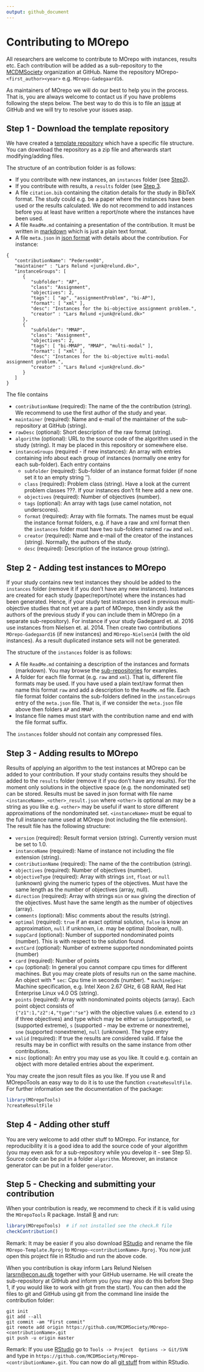 ```yaml
---
output: github_document
---
```


# Contributing to MOrepo

All researchers are welcome to contribute to MOrepo with instances, results etc. Each contribution
will be added as a sub-repository to the [MCDMSociety](https://github.com/MCDMSociety) organization
at GitHub. Name the repository MOrepo-`<first_author><year>` e.g. `MOrepo-Gadegaard16`.

As maintainers of MOrepo we will do our best to help you in the process. That is, you are always
welcome to contact us if you have problems following the steps below. The best way to do this is to
file an [issue](https://github.com/MCDMSociety/MOrepo/issues) at GitHub and we will try to resolve
your issues asap.


## Step 1 - Download the template repository

We have created a [template repository](https://github.com/MCDMSociety/MOrepo-Template) which have a
specific file structure. You can download the repository as a zip file and afterwards start
modifying/adding files.

The structure of an contribution folder is as follows:

- If you contribute with new instances, an `instances` folder (see 
  [Step2](#step-2---adding-test-instances-to-morepo)).
- If you contribute with results, a `results` folder (see [Step 3](step-3---adding-results-to-morepo).
- A file `citation.bib` containing the citation details for the study in BibTeX format. The study
  could e.g. be a paper where the instances have been used or the results calculated. We do not 
  recommend to add instances before you at least have written a report/note where the instances have been used. 
- A file `ReadMe.md` containing a presentation of the contribution. It must be written in 
  [markdown](https://en.wikipedia.org/wiki/Markdown) which is just a plain text format.
- A file `meta.json` in [json format](https://en.wikipedia.org/wiki/JSON) with details about the 
  contribution. For instance: 

```
{
   "contributionName": "Pedersen08",
   "maintainer" : "Lars Relund <junk@relund.dk>",
   "instanceGroups": [
      {
         "subfolder": "AP",
         "class": "Assignment",
         "objectives": 2,
         "tags": [ "ap", "assignmentProblem", "bi-AP"],
         "format": [ "xml" ],
         "desc": "Instances for the bi-objective assignment problem.",
         "creator" : "Lars Relund <junk@relund.dk>"
      },
      {
         "subfolder": "MMAP",
         "class": "Assignment",
         "objectives": 2,
         "tags": [ "bi-MMAP", "MMAP", "multi-modal" ],
         "format": [ "xml" ],
         "desc": "Instances for the bi-objective multi-modal assignment problem.",
         "creator" : "Lars Relund <junk@relund.dk>"
      }
   ]
}
```

The file contains 

   - `contributionName` (required): The name of the the contribution (string). We recommend to use the first author of the study and year.
   - `maintainer` (required): Name and e-mail of the maintainer of the sub-repository at GitHub (string).
   - `rawDesc` (optional): Short description of the raw format (string).
   - `algorithm` (optional): URL to the source code of the algorithm used in the study (string). It may be placed in this repository or somewhere else. 
   - `instanceGroups` (required - if new instances): An array with entries containing info about each group of instances (normally one entry for each sub-folder). Each entry contains
      * `subfolder` (required): Sub-folder of an instance format folder (if none set it to an empty string '').
      * `class` (required): Problem class (string). Have a look at the current problem classes ???. If your instances don't fit here add a new one. 
      * `objectives` (required): Number of objectives (number). 
      * `tags` (optional): An array with tags (use camel notation, not underscores).
      * `format` (required): Array with file formats. The names must be equal the instance format folders, e.g. if have a raw and xml format then the `instances` folder must have two sub-folders named `raw` and `xml`.
      * `creator` (required): Name and e-mail of the creator of the instances (string). Normally, the authors of the study.
      * `desc` (required): Description of the instance group (string).




## Step 2 - Adding test instances to MOrepo

If your study contains new test instances they should be added to the `instances` folder (remove it if you don't have any new instances). Instances are created for each study (paper/report/note) where the instances had been generated. Hence, if your study test instances used in previous multi-objective studies that not yet are a part of MOrepo, then kindly ask the authors of the previous study if you can include them in MOrepo (in a separate sub-repository). For instance if your study Gadegaard et. al. 2016 use instances from Nielsen et. al. 2014. Then create two contributions `MOrepo-Gadegaard16` (if new instances) and `MOrepo-Nielsen14` (with the old instances). As a result duplicated instance sets will not be generated.

The structure of the `instances` folder is as follows:

- A file `ReadMe.md` containing a description of the instances and formats (markdown). You may 
  browse the [sub-repositories](https://github.com/MCDMSociety) for examples. 
- A folder for each file format (e.g. `raw` and `xml`). That is, different file formats may be used. 
  If you have used a plain text/raw format then name this format `raw` and add a description to the 
  `ReadMe.md` file. Each file format folder contains the sub-folders defined in the `instanceGroups` 
  entry of the `meta.json` file. That is, if we consider the `meta.json` file above then folders 
  `AP` and `MMAP`.
- Instance file names must start with the contribution name and end with the file format suffix. 

The `instances` folder should not contain any compressed files.




## Step 3 - Adding results to MOrepo

Results of applying an algorithm to the test instances at MOrepo can be added to your contribution. 
If your study contains results they should be added to the `results` folder (remove it if you don't 
have any results). For the moment only solutions in the objective space (e.g. the nondominated set) 
can be stored. Results must be saved in json format with file name 
`<instanceName>_<other>_result.json` where `<other>` is optional an may be a string as you like
e.g. `<other>` may be useful if want to store different approximations of the nondominated set.
`<instanceName>` must be equal to the full instance name used at MOrepo (not including the file
extension). The result file has the following structure:

- `version` (required): Result format version (string). Currently version must be set to 1.0. 
- `instanceName` (required): Name of instance not including the file extension (string).
- `contributionName` (required): The name of the the contribution (string).
- `objectives` (required): Number of objectives (number). 
- `objectiveType` (required): Array with strings `int`, `float` or `null` (unknown) giving the 
   numeric types of the objectives. Must have the same length as the number of objectives (array, null).
- `direction` (required): Array with strings `min` or `max` giving the direction of the objectives. 
   Must have the same length as the number of objectives (array).
- `comments` (optional): Misc comments about the results (string).
- `optimal` (required): `true` if an exact optimal solution, `false` is know an approximation, `null` 
   if unknown, i.e. may be optimal (boolean, null).
- `suppCard` (optional): Number of supported nondominated points (number). This is with respect to 
   the solution found. 
- `extCard` (optional): Number of extreme supported nondominated points (number)
- `card` (required): Number of points
- `cpu` (optional): In general you cannot compare cpu times for different machines. But you may 
   create plots of results run on the same machine. An object with 
      * `sec`: Cpu time in seconds (number).
      * `machineSpec`: Machine specification, e.g. Intel Xeon 2.67 GHz, 6 GB RAM, Red Hat Enterprise 
      Linux v4.0 OS (string).   
- `points` (required): Array with nondominated points objects (array). Each point object consists of  
   `{"z1":1,"z2":4,"type":"se"}` with the objective values (i.e. extend to `z3` if three objectives)
   and type which may be either `us` (unsupported), `se` (supported extreme), `s` (supported - may 
   be extreme or nonextreme), `sne` (supported nonextreme), `null` (unknown). The type entry 
- `valid` (required): If true the results are considered valid. If false the results may be in 
   conflict with results on the same instance from other contributions.
- `misc` (optional): An entry you may use as you like. It could e.g. contain an object with more 
   detailed entries about the experiment. 

You may create the json result files as you like. If you use R and MOrepoTools an easy way to do it is to use the function `createResultFile`. For further information see the documentation of the package: 

```r
library(MOrepoTools)
?createResultFile
```


## Step 4 - Adding other stuff

You are very welcome to add other stuff to MOrepo. For instance, for reproducibility it is a good
idea to add the source code of your algorithm (you may even ask for a sub-repository while you
develop it - see Step 5). Source code can be put in a folder `algorithm`. Moreover, an instance
generator can be put in a folder `generator`.


## Step 5 - Checking and submitting your contribution

When your contribution is ready, we recommend to check if it is valid using the `MOrepoTools` R
package. Install [R](https://cran.r-project.org/index.html) and run:

```r
library(MOrepoTools)  # if not installed see the check.R file
checkContribution()
```

Remark: It may be easier if you also download [RStudio](https://www.rstudio.com/products/rstudio/)
and rename the file `MOrepo-Template.Rproj` to `MOrepo-<contributionName>.Rproj`. You now just open
this project file in RStudio and run the above code.

When you contribution is okay inform Lars Relund Nielsen <larsrn@econ.au.dk> together with your
GitHub username. He will create the sub-repository at GitHub and inform you (you may also do this
before Step 1, if you would like to work with git from the start). You can then add the files to git
and GitHub using git from the command line inside the contribution folder:

```
git init
git add --all
git commit -am "First commit"
git remote add origin https://github.com/MCDMSociety/MOrepo-<contributionName>.git
git push -u origin master
```

Remark: If you use [RStudio](https://www.rstudio.com/products/rstudio/) go to `Tools -> Project 
Options -> Git/SVN` and type in `https://github.com/MCDMSociety/MOrepo-<contributionName>.git`. You 
can now do all [git
stuff](https://support.rstudio.com/hc/en-us/articles/200532077-Version-Control-with-Git-and-SVN)
from within RStudio.










